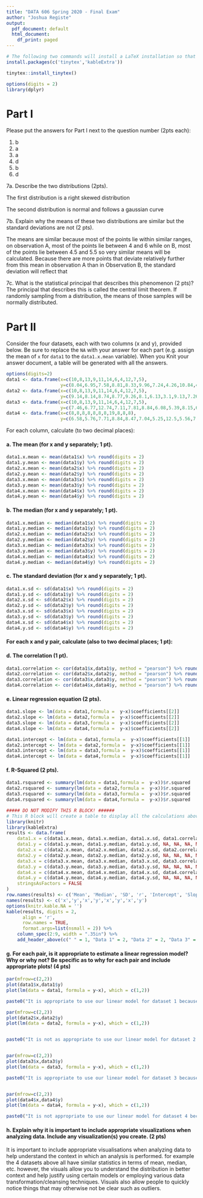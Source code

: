 ```yaml
---
title: "DATA 606 Spring 2020 - Final Exam"
author: "Joshua Registe"
output:
  pdf_document: default
  html_document:
    df_print: paged
---
```


```r
# The following two commands will install a LaTeX installation so that the document can be compiled to PDF. These only need to be run once per R installation.
install.packages(c('tinytex','kableExtra'))

tinytex::install_tinytex()
```

```r
options(digits = 2)
library(dplyr)

```

# Part I

Please put the answers for Part I next to the question number (2pts each):

1.  b
2.  a
3.  a
4.  d 
5.  b
6.  d

7a. Describe the two distributions (2pts).

The first distribution is a right skewed distribution

The second distribution is normal and follows a gaussian curve

7b. Explain why the means of these two distributions are similar but the standard deviations are not (2 pts).

The means are similar because most of the points lie within similar ranges, on observation A, most of the points lie between 4 and 6 while on B, most of the points lie between 4.5 and 5.5 so very similar means will be calculated. Because there are more points that deviate relatively further from this mean in observation A than in Observation B, the standard deviation will reflect that

7c. What is the statistical principal that describes this phenomenon (2 pts)?
The principal that describes this is called the central limit theorem. If randomly sampling from a distribution, the means of those samples will be normally distributed. 

# Part II

Consider the four datasets, each with two columns (x and y), provided below. Be sure to replace the `NA` with your answer for each part (e.g. assign the mean of `x` for `data1` to the `data1.x.mean` variable). When you Knit your answer document, a table will be generated with all the answers.

```r
options(digits=2)
data1 <- data.frame(x=c(10,8,13,9,11,14,6,4,12,7,5),
					y=c(8.04,6.95,7.58,8.81,8.33,9.96,7.24,4.26,10.84,4.82,5.68))
data2 <- data.frame(x=c(10,8,13,9,11,14,6,4,12,7,5),
					y=c(9.14,8.14,8.74,8.77,9.26,8.1,6.13,3.1,9.13,7.26,4.74))
data3 <- data.frame(x=c(10,8,13,9,11,14,6,4,12,7,5),
					y=c(7.46,6.77,12.74,7.11,7.81,8.84,6.08,5.39,8.15,6.42,5.73))
data4 <- data.frame(x=c(8,8,8,8,8,8,8,19,8,8,8),
					y=c(6.58,5.76,7.71,8.84,8.47,7.04,5.25,12.5,5.56,7.91,6.89))

```

For each column, calculate (to two decimal places):

#### a. The mean (for x and y separately; 1 pt).

```r
data1.x.mean <- mean(data1$x) %>% round(digits = 2)
data1.y.mean <- mean(data1$y) %>% round(digits = 2)
data2.x.mean <- mean(data2$x) %>% round(digits = 2)
data2.y.mean <- mean(data2$y) %>% round(digits = 2)
data3.x.mean <- mean(data3$x) %>% round(digits = 2)
data3.y.mean <- mean(data3$y) %>% round(digits = 2)
data4.x.mean <- mean(data4$x) %>% round(digits = 2)
data4.y.mean <- mean(data4$y) %>% round(digits = 2)

```

#### b. The median (for x and y separately; 1 pt).

```r
data1.x.median <- median(data1$x) %>% round(digits = 2)
data1.y.median <- median(data1$y) %>% round(digits = 2)
data2.x.median <- median(data2$x) %>% round(digits = 2)
data2.y.median <- median(data2$y) %>% round(digits = 2)
data3.x.median <- median(data3$x) %>% round(digits = 2)
data3.y.median <- median(data3$y) %>% round(digits = 2)
data4.x.median <- median(data4$x) %>% round(digits = 2)
data4.y.median <- median(data4$y) %>% round(digits = 2)
```

#### c. The standard deviation (for x and y separately; 1 pt).

```r
data1.x.sd <- sd(data1$x) %>% round(digits = 2)
data1.y.sd <- sd(data1$y) %>% round(digits = 2)
data2.x.sd <- sd(data2$x) %>% round(digits = 2)
data2.y.sd <- sd(data2$y) %>% round(digits = 2)
data3.x.sd <- sd(data3$x) %>% round(digits = 2)
data3.y.sd <- sd(data3$y) %>% round(digits = 2)
data4.x.sd <- sd(data4$x) %>% round(digits = 2)
data4.y.sd <- sd(data4$y) %>% round(digits = 2)
```

#### For each x and y pair, calculate (also to two decimal places; 1 pt):

#### d. The correlation (1 pt).

```r

data1.correlation <- cor(data1$x,data1$y, method = "pearson") %>% round(digits = 2)
data2.correlation <- cor(data2$x,data2$y, method = "pearson") %>% round(digits = 2)
data3.correlation <- cor(data3$x,data3$y, method = "pearson") %>% round(digits = 2)
data4.correlation <- cor(data4$x,data4$y, method = "pearson") %>% round(digits = 2)
```

#### e. Linear regression equation (2 pts).

```r
data1.slope <- lm(data = data1,formula =  y~x)$coefficients[[2]]
data2.slope <- lm(data = data2,formula =  y~x)$coefficients[[2]]
data3.slope <- lm(data = data3,formula =  y~x)$coefficients[[2]]
data4.slope <- lm(data = data4,formula =  y~x)$coefficients[[2]]

data1.intercept <- lm(data = data1,formula =  y~x)$coefficients[[1]]
data2.intercept <- lm(data = data2,formula =  y~x)$coefficients[[1]]
data3.intercept <- lm(data = data3,formula =  y~x)$coefficients[[1]]
data4.intercept <- lm(data = data4,formula =  y~x)$coefficients[[1]]
```

#### f. R-Squared (2 pts).

```r
data1.rsquared <- summary(lm(data = data1,formula =  y~x))$r.squared
data2.rsquared <- summary(lm(data = data2,formula =  y~x))$r.squared
data3.rsquared <- summary(lm(data = data3,formula =  y~x))$r.squared
data4.rsquared <- summary(lm(data = data4,formula =  y~x))$r.squared
```

```r
##### DO NOT MODIFY THIS R BLOCK! ######
# This R block will create a table to display all the calculations above in one table.
library(knitr)
library(kableExtra)
results <- data.frame(
	data1.x = c(data1.x.mean, data1.x.median, data1.x.sd, data1.correlation, data1.intercept, data1.slope, data1.rsquared),
	data1.y = c(data1.y.mean, data1.y.median, data1.y.sd, NA, NA, NA, NA),
	data2.x = c(data2.x.mean, data2.x.median, data2.x.sd, data2.correlation, data2.intercept, data2.slope, data2.rsquared),
	data2.y = c(data2.y.mean, data2.y.median, data2.y.sd, NA, NA, NA, NA),
	data3.x = c(data3.x.mean, data3.x.median, data3.x.sd, data3.correlation, data3.intercept, data3.slope, data3.rsquared),
	data3.y = c(data3.y.mean, data3.y.median, data3.y.sd, NA, NA, NA, NA),
	data4.x = c(data4.x.mean, data4.x.median, data4.x.sd, data4.correlation, data4.intercept, data4.slope, data4.rsquared),
	data4.y = c(data4.y.mean, data4.y.median, data4.y.sd, NA, NA, NA, NA),
	stringsAsFactors = FALSE
)
row.names(results) <- c('Mean', 'Median', 'SD', 'r', 'Intercept', 'Slope', 'R-Squared')
names(results) <- c('x','y','x','y','x','y','x','y')
options(knitr.kable.NA = '')
kable(results, digits = 2, 
	  align = 'r',
	  row.names = TRUE, 
	  format.args=list(nsmall = 2)) %>%
	column_spec(2:9, width = ".35in") %>%
	add_header_above(c(" " = 1, "Data 1" = 2, "Data 2" = 2, "Data 3" = 2, "Data 4" = 2))
```

#### g. For each pair, is it appropriate to estimate a linear regression model? Why or why not? Be specific as to why for each pair and include appropriate plots! (4 pts)

```r
par(mfrow=c(2,2))
plot(data1$x,data1$y)
plot(lm(data = data1, formula = y~x), which = c(1,2))

paste0("It is appropriate to use our linear model for dataset 1 because our x/y shows a linear trend in the first plot, the residuals are randomly scttered around our model fit as shown in second plot, and our normal Q-Q plot shows normality between our two datasets in our third plot")

par(mfrow=c(2,2))
plot(data2$x,data2$y)
plot(lm(data = data2, formula = y~x), which = c(1,2))


paste0("It is not as appropriate to use our linear model for dataset 2 because our x/y shows a linear trend in the beginning but begins to take a polynomial-like function as shown in the first plot, the residuals are not randomly scttered around our model fit as shown in second plot, but our normal Q-Q plot does shows normality between our two datasets in our third plot except along the very edges")


par(mfrow=c(2,2))
plot(data3$x,data3$y)
plot(lm(data = data3, formula = y~x), which = c(1,2))

paste0("It is appropriate to use our linear model for dataset 3 because our x/y shows a linear trend in the first plot however there is a clear outlier that should be removed that is heavily skewing the data, because of that heavy skewness, our residuals arent properly scattered around our fit, and our normal Q-Q plot shows normality between our two datasets in our third plot with the exception of the outlier. The linear model would be appropriate after treating for the outlier")


par(mfrow=c(2,2))
plot(data4$x,data4$y)
plot(lm(data = data4, formula = y~x), which = c(1,2))

paste0("It is not appropriate to use our linear model for dataset 4 because our x/y shows does not show any linear trend. similar to 3, there is an outlier in our x but there does not seem to be any variation within our x dataset to define a linear function appropriately. The residuals scatter reflects this innappropriate trend in second plot")

```


#### h. Explain why it is important to include appropriate visualizations when analyzing data. Include any visualization(s) you create. (2 pts)


It is important to include appropriate visualisations when analyzing data to help understand the context in which an analysis is performed. for example the 4 datasets above all have similar statistics in terms of mean, median, etc. however, the visuals allow you to understand the distribution in better context and help justify using certain models or employing various data transformation/cleansing techniques. Visuals also allow people to quickly notice things that may otherwise not be clear such as outliers.